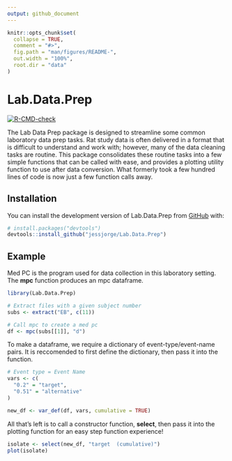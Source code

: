 ```yaml
---
output: github_document
---
```


<!-- README.md is generated from README.Rmd. Please edit that file -->

```r
knitr::opts_chunk$set(
  collapse = TRUE,
  comment = "#>",
  fig.path = "man/figures/README-",
  out.width = "100%",
  root.dir = "data"
)
```

# Lab.Data.Prep

<!-- badges: start -->
[![R-CMD-check](https://github.com/jessjorge/Lab.Data.Prep/actions/workflows/R-CMD-check.yaml/badge.svg)](https://github.com/jessjorge/Lab.Data.Prep/actions/workflows/R-CMD-check.yaml)
<!-- badges: end -->

The Lab Data Prep package is designed to streamline some common laboratory data prep tasks. Rat study data is often delivered in a format that is difficult to understand and work with; however, many of the data cleaning tasks are routine. This package consolidates these routine tasks into a few simple functions that can be called with ease, and provides a plotting utility function to use after data conversion. What formerly took a few hundred lines of code is now just a few function calls away. 

## Installation

You can install the development version of Lab.Data.Prep from [GitHub](https://github.com/) with:

``` r
# install.packages("devtools")
devtools::install_github("jessjorge/Lab.Data.Prep")
```

## Example

Med PC is the program used for data collection in this laboratory setting. The **mpc** function produces an mpc dataframe.

```r
library(Lab.Data.Prep)

# Extract files with a given subject number
subs <- extract("EB", c(11))
```

```r
# Call mpc to create a med pc
df <- mpc(subs[[1]], "d")
```

To make a dataframe, we require a dictionary of event-type/event-name pairs. It is reccomended to first define the dictionary, then pass it into the function.

```r
# Event type = Event Name
vars <- c(
  "0.2" = "target",
  "0.51" = "alternative"
)

new_df <- var_def(df, vars, cumulative = TRUE)
```

All that's left is to call a constructor function, **select**, then pass it into the plotting function for an easy step function experience!

```r
isolate <- select(new_df, "target  (cumulative)")
plot(isolate)
```
